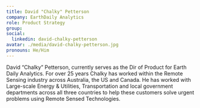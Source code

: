 ```yaml
---
title: David "Chalky" Petterson
company: EarthDaily Analytics
role: Product Strategy
group:
social:
  linkedin: david-chalky-petterson
avatar: ./media/david-chalky-petterson.jpg
pronouns: He/Him
---
```

David “Chalky” Petterson, currently serves as the Dir of Product for Earth Daily Analytics. For over 25 years Chalky has worked within the Remote Sensing industry across Australia, the US and Canada. He has worked with Large-scale Energy & Utilities, Transportation and local government departments across all three countries to help these customers solve urgent problems using Remote Sensed Technologies.